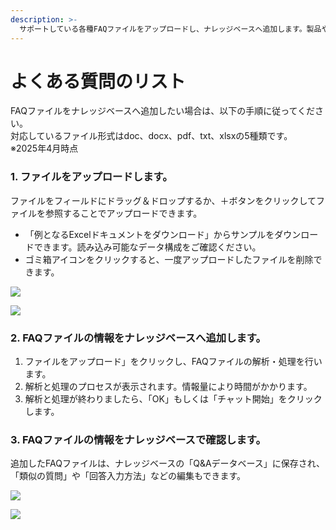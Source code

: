 ```yaml
---
description: >-
  サポートしている各種FAQファイルをアップロードし、ナレッジベースへ追加します。製品やサービスに関するよくある質問に対して、ボットの回答を最適化・調整するのに適しています。また、過去の質問ログをもとに回答を編集し、それをもとにFAQを作成することができます。
---
```


# よくある質問のリスト

FAQファイルをナレッジベースへ追加したい場合は、以下の手順に従ってください。\
対応しているファイル形式はdoc、docx、pdf、txt、xlsxの5種類です。\
※2025年4月時点

### 1. ファイルをアップロードします。

ファイルをフィールドにドラッグ＆ドロップするか、＋ボタンをクリックしてファイルを参照することでアップロードできます。

* 「例となるExcelドキュメントをダウンロード」からサンプルをダウンロードできます。読み込み可能なデータ構成をご確認ください。
* ゴミ箱アイコンをクリックすると、一度アップロードしたファイルを削除できます。

![](../../../.gitbook/assets/image%20(35).png)

![](../../../.gitbook/assets/image%20(36).png)

### 2. FAQファイルの情報をナレッジベースへ追加します。

1. ファイルをアップロード」をクリックし、FAQファイルの解析・処理を行います。
2. 解析と処理のプロセスが表示されます。情報量により時間がかかります。
3. 解析と処理が終わりましたら、「OK」もしくは「チャット開始」をクリックします。



### 3. FAQファイルの情報をナレッジベースで確認します。

追加したFAQファイルは、ナレッジベースの「Q&Aデータベース」に保存され、「類似の質問」や「回答入力方法」などの編集もできます。

![](../../../.gitbook/assets/image%20(34).png)

![](../../../.gitbook/assets/image%20(40).png)
